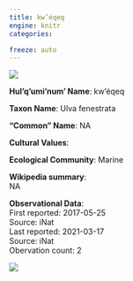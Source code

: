 ```yaml
---
title: kw’éqeq
engine: knitr
categories:

freeze: auto
---
```

![](https://inaturalist-open-data.s3.amazonaws.com/photos/8713871/medium.jpeg){fig-alt="kw’éqeq - NA"}

**Hul'q'umi'num' Name**: kw’éqeq



**Taxon Name**: Ulva fenestrata

**"Common" Name**: NA

**Cultural Values**:  

::: {layout-nrow=1 style="width:60%"}

:::

**Ecological Community**: Marine

**Wikipedia summary**:  
NA

**Observational Data**:   
First reported: 2017-05-25  
Source: iNat  
Last reported: 2021-03-17  
Source: iNat  
Obervation count: 2

![](community_dist.png)

